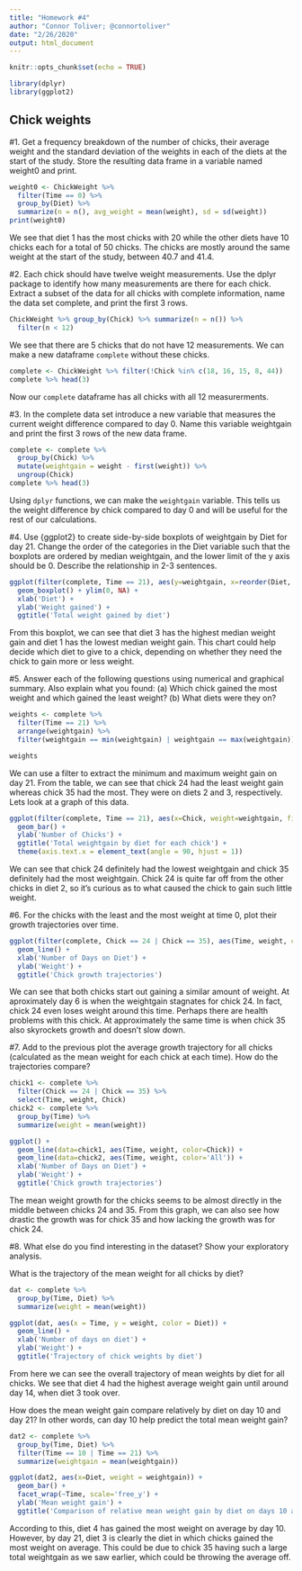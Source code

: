 ```yaml
---
title: "Homework #4"
author: "Connor Toliver; @connortoliver"
date: "2/26/2020"
output: html_document
---
```


```r
knitr::opts_chunk$set(echo = TRUE)
```
```r
library(dplyr)
library(ggplot2)
```

## Chick weights


\#1. Get a frequency breakdown of the number of chicks, their average weight and the standard deviation of the weights in each of the diets at the start of the study. Store the resulting data frame in a variable named weight0 and print.

```r
weight0 <- ChickWeight %>% 
  filter(Time == 0) %>% 
  group_by(Diet) %>% 
  summarize(n = n(), avg_weight = mean(weight), sd = sd(weight))
print(weight0)
```

We see that diet 1 has the most chicks with 20 while the other diets have 10 chicks each for a total of 50 chicks. The chicks are mostly around the same weight at the start of the study, between 40.7 and 41.4. 

\#2. Each chick should have twelve weight measurements. Use the dplyr package to identify how many measurements are there for each chick. Extract a subset of the data for all chicks with complete information, name the data set complete, and print the first 3 rows.

```r
ChickWeight %>% group_by(Chick) %>% summarize(n = n()) %>%
  filter(n < 12)
```

We see that there are 5 chicks that do not have 12 measurements. We can make a new dataframe `complete` without these chicks.

```r
complete <- ChickWeight %>% filter(!Chick %in% c(18, 16, 15, 8, 44))
complete %>% head(3)
```

Now our `complete` dataframe has all chicks with all 12 measurerments.

\#3. In the complete data set introduce a new variable that measures the current weight difference compared to day 0. Name this variable weightgain and print the first 3 rows of the new data frame.

```r
complete <- complete %>% 
  group_by(Chick) %>% 
  mutate(weightgain = weight - first(weight)) %>% 
  ungroup(Chick)
complete %>% head(3)
```

Using `dplyr` functions, we can make the `weightgain` variable. This tells us the weight difference by chick compared to day 0 and will be useful for the rest of our calculations.

\#4. Use {ggplot2} to create side-by-side boxplots of weightgain by Diet for day 21. Change the order of the categories in the Diet variable such that the boxplots are ordered by median weightgain, and the lower limit of the y axis should be 0. Describe the relationship in 2-3 sentences.

```r
ggplot(filter(complete, Time == 21), aes(y=weightgain, x=reorder(Diet, weightgain, FUN = median))) + 
  geom_boxplot() + ylim(0, NA) + 
  xlab('Diet') +
  ylab('Weight gained') + 
  ggtitle('Total weight gained by diet')
```

From this boxplot, we can see that diet 3 has the highest median weight gain and diet 1 has the lowest median weight gain. This chart could help decide which diet to give to a chick, depending on whether they need the chick to gain more or less weight.

\#5. Answer each of the following questions using numerical and graphical summary. Also explain what you found: (a) Which chick gained the most weight and which gained the least weight? (b) What diets were they on?

```r
weights <- complete %>% 
  filter(Time == 21) %>% 
  arrange(weightgain) %>% 
  filter(weightgain == min(weightgain) | weightgain == max(weightgain))

weights
```

We can use a filter to extract the minimum and maximum weight gain on day 21. From the table, we can see that chick 24 had the least weight gain whereas chick 35 had the most. They were on diets 2 and 3, respectively. Lets look at a graph of this data.

```r
ggplot(filter(complete, Time == 21), aes(x=Chick, weight=weightgain, fill=Diet)) + 
  geom_bar() +
  ylab('Number of Chicks') +
  ggtitle('Total weightgain by diet for each chick') +
  theme(axis.text.x = element_text(angle = 90, hjust = 1))
```

We can see that chick 24 definitely had the lowest weightgain and chick 35 definitely had the most weightgain. Chick 24 is quite far off from the other chicks in diet 2, so it's curious as to what caused the chick to gain such little weight.

\#6. For the chicks with the least and the most weight at time 0, plot their growth trajectories over time.

```r
ggplot(filter(complete, Chick == 24 | Chick == 35), aes(Time, weight, color=Chick)) + 
  geom_line() +
  xlab('Number of Days on Diet') +
  ylab('Weight') +
  ggtitle('Chick growth trajectories')
```

We can see that both chicks start out gaining a similar amount of weight. At aproximately day 6 is when the weightgain stagnates for chick 24. In fact, chick 24 even loses weight around this time. Perhaps there are health problems with this chick. At approximately the same time is when chick 35 also skyrockets growth and doesn't slow down.

\#7. Add to the previous plot the average growth trajectory for all chicks (calculated as the mean weight for each chick at each time). How do the trajectories compare?

```r
chick1 <- complete %>% 
  filter(Chick == 24 | Chick == 35) %>% 
  select(Time, weight, Chick)
chick2 <- complete %>%
  group_by(Time) %>% 
  summarize(weight = mean(weight))

ggplot() + 
  geom_line(data=chick1, aes(Time, weight, color=Chick)) +
  geom_line(data=chick2, aes(Time, weight, color='All')) +
  xlab('Number of Days on Diet') +
  ylab('Weight') +
  ggtitle('Chick growth trajectories')
```

The mean weight growth for the chicks seems to be almost directly in the middle between chicks 24 and 35. From this graph, we can also see how drastic the growth was for chick 35 and how lacking the growth was for chick 24. 

\#8. What else do you find interesting in the dataset? Show your exploratory analysis.

What is the trajectory of the mean weight for all chicks by diet?

```r
dat <- complete %>%
  group_by(Time, Diet) %>% 
  summarize(weight = mean(weight))

ggplot(dat, aes(x = Time, y = weight, color = Diet)) + 
  geom_line() +
  xlab('Number of days on diet') +
  ylab('Weight') +
  ggtitle('Trajectory of chick weights by diet')
```

From here we can see the overall trajectory of mean weights by diet for all chicks. We see that diet 4 had the highest average weight gain until around day 14, when diet 3 took over.

How does the mean weight gain compare relatively by diet on day 10 and day 21? In other words, can day 10 help predict the total mean weight gain?

```r
dat2 <- complete %>%
  group_by(Time, Diet) %>% 
  filter(Time == 10 | Time == 21) %>% 
  summarize(weightgain = mean(weightgain))

ggplot(dat2, aes(x=Diet, weight = weightgain)) + 
  geom_bar() +
  facet_wrap(~Time, scale='free_y') +
  ylab('Mean weight gain') +
  ggtitle('Comparison of relative mean weight gain by diet on days 10 and 21')
```

According to this, diet 4 has gained the most weight on average by day 10. However, by day 21, diet 3 is clearly the diet in which chicks gained the most weight on average. This could be due to chick 35 having such a large total weightgain as we saw earlier, which could be throwing the average off.
